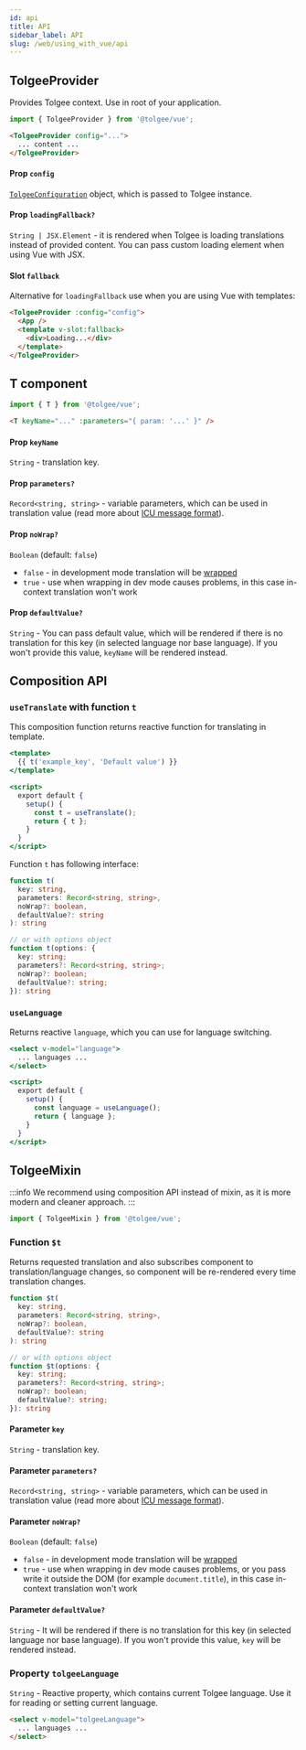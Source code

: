 ```yaml
---
id: api
title: API
sidebar_label: API
slug: /web/using_with_vue/api
---
```


## TolgeeProvider
Provides Tolgee context. Use in root of your application.

```js
import { TolgeeProvider } from '@tolgee/vue';
```

```html
<TolgeeProvider config="...">
  ... content ...
</TolgeeProvider>
```

#### Prop `config`
[`TolgeeConfiguration`](../configuration) object, which is passed to Tolgee instance.

#### Prop `loadingFallback?` 
`String | JSX.Element` - it is rendered when Tolgee is loading translations instead of provided content.
You can pass custom loading element when using Vue with JSX.

#### Slot `fallback`
Alternative for `loadingFallback` use when you are using Vue with templates:

```html
<TolgeeProvider :config="config">
  <App />
  <template v-slot:fallback>
    <div>Loading...</div>
  </template>
</TolgeeProvider>
```

## T component
```js
import { T } from '@tolgee/vue';
```

```html
<T keyName="..." :parameters="{ param: '...' }" />
```

#### Prop `keyName`
`String` - translation key.

#### Prop `parameters?`
`Record<string, string>` - variable parameters, which can be used in translation value 
(read more about [ICU message format](../../icu_message_format)).

#### Prop `noWrap?`
`Boolean` (default: `false`)
 - `false` - in development mode translation will be [wrapped](../wrapping)
 - `true` - use when wrapping in dev mode causes problems, in this case in-context translation won't work

#### Prop `defaultValue?`
`String` - You can pass default value, which will be rendered if there is no translation
for this key (in selected language nor base language). If you won't provide this value, `keyName` will be rendered instead.

## Composition API

### `useTranslate` with function `t`

This composition function returns reactive function for translating in template.

```jsx
<template>
  {{ t('example_key', 'Default value') }}
</template>

<script>
  export default {
    setup() {
      const t = useTranslate();
      return { t };
    }
  }
</script>
```

Function `t` has following interface:

```ts
function t(
  key: string, 
  parameters: Record<string, string>,
  noWrap?: boolean,
  defaultValue?: string
): string

// or with options object
function t(options: {
  key: string;
  parameters?: Record<string, string>;
  noWrap?: boolean;
  defaultValue?: string;
}): string
```

### `useLanguage`

Returns reactive `language`, which you can use for language switching.

```jsx
<select v-model="language">
  ... languages ...
</select>

<script>
  export default {
    setup() {
      const language = useLanguage();
      return { language };
    }
  }
</script>
```


## TolgeeMixin

:::info
We recommend using composition API instead of mixin, as it is more modern and cleaner approach.
:::

```ts
import { TolgeeMixin } from '@tolgee/vue';
```

### Function `$t`
Returns requested translation and also subscribes component to translation/language changes, 
so component will be re-rendered every time translation changes.

```ts
function $t(
  key: string, 
  parameters: Record<string, string>,
  noWrap?: boolean,
  defaultValue?: string
): string

// or with options object
function $t(options: {
  key: string;
  parameters?: Record<string, string>;
  noWrap?: boolean;
  defaultValue?: string;
}): string
```

#### Parameter `key`
`String` - translation key.

#### Parameter `parameters?`
`Record<string, string>` - variable parameters, which can be used in translation value 
(read more about [ICU message format](../../icu_message_format)).

#### Parameter `noWrap?`
`Boolean` (default: `false`)
 - `false` - in development mode translation will be [wrapped](../wrapping)
 - `true` - use when wrapping in dev mode causes problems, or you pass write it outside the DOM 
    (for example `document.title`), in this case in-context translation won't work

#### Parameter `defaultValue?`
`String` - It will be rendered if there is no translation for this key (in selected language nor base language).
If you won't provide this value, `key` will be rendered instead.

### Property `tolgeeLanguage`
`String` - Reactive property, which contains current Tolgee language. Use it for reading or setting current language.

```html
<select v-model="tolgeeLanguage">
  ... languages ...
</select>
```

